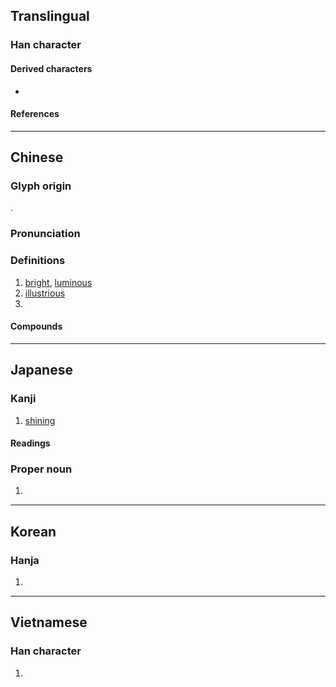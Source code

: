 {{character info/new}}
==Translingual==
{{stroke order|strokes=9}}

===Han character===
{{Han char|rn=72|rad=日|as=05|sn=9|four=67062|canj=ASHR|ids=⿰日召}}

====Derived characters====
* {{l|mul|[[𡎣]], [[𣸬]], [[𧼹]], [[𭫁]], [[𤋜]], [[照]]}}

====References====
{{Han ref|kx=0493.220|dkj=13855|dj=0858.020|hdz=21504.090|uh=662D}}

----

==Chinese==
{{zh-forms}}

===Glyph origin===
{{Han etym}}
{{Han compound|日|召|ls=psc|c1=s|c2=p|t1=sun}}.

===Pronunciation===
{{zh-pron
|m=zhāo
|c=ciu1,ziu1
|h=pfs=
|md=
|mn=qz,tw,xm,zz:chiau
|mn-t=ziao1/zieu1
|mn-t_note=ziao1 - Shantou; zieu1 - Chaozhou
|w=
|mc=y
|oc=y
|cat=a,n,pn
}}

===Definitions===
{{zh-hanzi}}

# [[bright]], [[luminous]]
# [[illustrious]]
# {{surname|lang=zh}}

====Compounds====
{{zh-der|劣跡昭著|天理昭彰|惡名昭彰|德業長昭|天理昭昭|含冤昭雪|哭昭陵|光昭|天理昭然|仁昭法外|昭昭|昭示|昭顯|懿範長昭|昭披耶河|昭彰|昭陵六駿|昭陵|昭回|昭明文選|眾目昭彰|昭然|昭雪|昭君和番|昭和草|昭然若揭|昭關|昭穆|昭如日星|昭陽|昭冤申枉|昭華|昭代|昭君出塞|昭明|昭和|昭灼|昭告|昭陽殿|昭著|燕昭築臺|昭君怨|昭儀|楚昭萍實|昭王墜屨|臭名昭著|跌宕昭彰|罪惡昭著|鄭昭宋聾|臭名昭彰|道範長昭}}

----

==Japanese==

===Kanji===
{{ja-kanji|grade=3|rs=日05}}

# [[shining]]

====Readings====
{{ja-readings
|goon=しょう
|kanon=しょう
|kun=あき-らか
|nanori=あき
}}

===Proper noun===
{{ja-pos|あきら|proper}}

# {{given name|male|lang=ja|sort=あきら}}

----

==Korean==

===Hanja===
{{ko-hanja|hangeul=[[소]], [[조]]|eumhun=|rv=so, jo|mr=so, cho|y=so, co}}

# {{defn|lang=ko|sort=日05}}

----

==Vietnamese==

===Han character===
{{vi-hantu|[[chiu]], [[chiêu]]|rs=日05}}

# {{defn|lang=vi|sort=日05}}